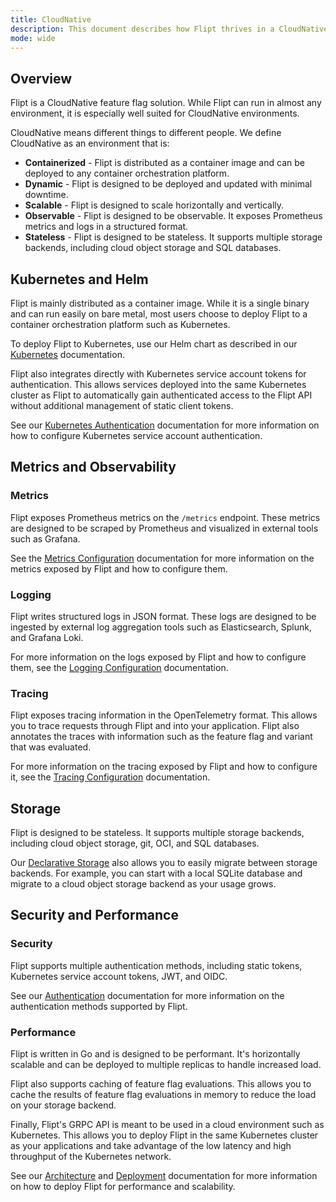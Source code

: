 ```yaml
---
title: CloudNative
description: This document describes how Flipt thrives in a CloudNative environment.
mode: wide
---
```


## Overview

Flipt is a CloudNative feature flag solution. While Flipt can run in almost any environment, it is especially well suited for CloudNative environments.

CloudNative means different things to different people. We define CloudNative as an environment that is:

- **Containerized** - Flipt is distributed as a container image and can be deployed to any container orchestration platform.
- **Dynamic** - Flipt is designed to be deployed and updated with minimal downtime.
- **Scalable** - Flipt is designed to scale horizontally and vertically.
- **Observable** - Flipt is designed to be observable. It exposes Prometheus metrics and logs in a structured format.
- **Stateless** - Flipt is designed to be stateless. It supports multiple storage backends, including cloud object storage and SQL databases.

## Kubernetes and Helm

Flipt is mainly distributed as a container image. While it is a single binary and can run easily on bare metal, most users choose to deploy Flipt to a container orchestration platform such as Kubernetes.

To deploy Flipt to Kubernetes, use our Helm chart as described in our [Kubernetes](/installation/kubernetes) documentation.

Flipt also integrates directly with Kubernetes service account tokens for authentication. This allows services deployed into the same Kubernetes cluster as Flipt to automatically gain authenticated access to the Flipt API without additional management of static client tokens.

See our [Kubernetes Authentication](/authentication/methods#kubernetes) documentation for more information on how to configure Kubernetes service account authentication.

## Metrics and Observability

### Metrics

Flipt exposes Prometheus metrics on the `/metrics` endpoint. These metrics are designed to be scraped by Prometheus and visualized in external tools such as Grafana.

See the [Metrics Configuration](/configuration/observability#metrics) documentation for more information on the metrics exposed by Flipt and how to configure them.

### Logging

Flipt writes structured logs in JSON format. These logs are designed to be ingested by external log aggregation tools such as Elasticsearch, Splunk, and Grafana Loki.

For more information on the logs exposed by Flipt and how to configure them, see the [Logging Configuration](/configuration/observability#logging) documentation.

### Tracing

Flipt exposes tracing information in the OpenTelemetry format. This allows you to trace requests through Flipt and into your application. Flipt also annotates the traces with information such as the feature flag and variant that was evaluated.

For more information on the tracing exposed by Flipt and how to configure it, see the [Tracing Configuration](/configuration/observability#tracing) documentation.

## Storage

Flipt is designed to be stateless. It supports multiple storage backends, including cloud object storage, git, OCI, and SQL databases.

Our [Declarative Storage](/configuration/storage#declarative) also allows you to easily migrate between storage backends. For example, you can start with a local SQLite database and migrate to a cloud object storage backend as your usage grows.

## Security and Performance

### Security

Flipt supports multiple authentication methods, including static tokens, Kubernetes service account tokens, JWT, and OIDC.

See our [Authentication](/authentication) documentation for more information on the authentication methods supported by Flipt.

### Performance

Flipt is written in Go and is designed to be performant. It's horizontally scalable and can be deployed to multiple replicas to handle increased load.

Flipt also supports caching of feature flag evaluations. This allows you to cache the results of feature flag evaluations in memory to reduce the load on your storage backend.

Finally, Flipt's GRPC API is meant to be used in a cloud environment such as Kubernetes. This allows you to deploy Flipt in the same Kubernetes cluster as your applications and take advantage of the low latency and high throughput of the Kubernetes network.

See our [Architecture](/operations/architecture) and [Deployment](/operations/deployment) documentation for more information on how to deploy Flipt for performance and scalability.
